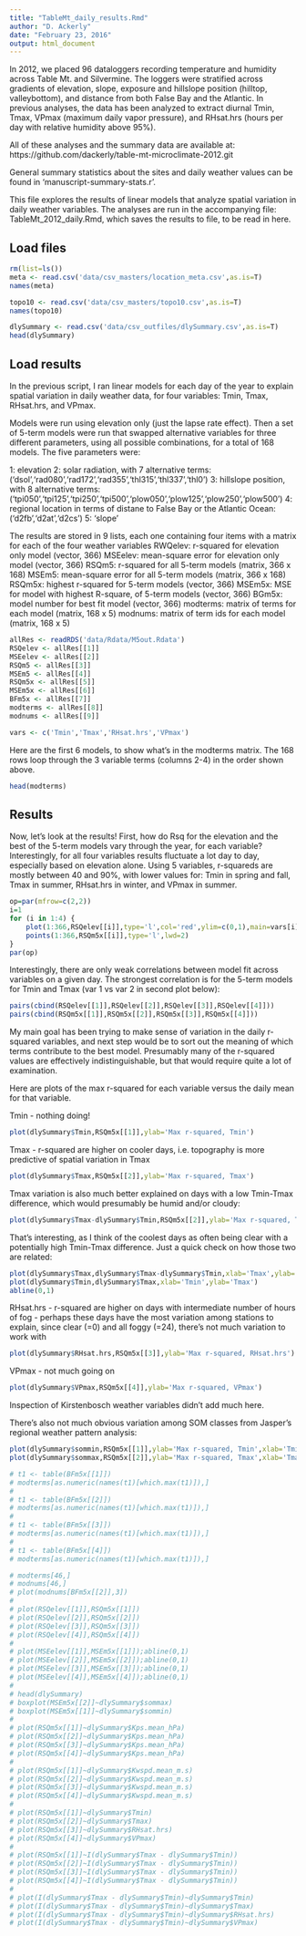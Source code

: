 ```yaml
---
title: "TableMt_daily_results.Rmd"
author: "D. Ackerly"
date: "February 23, 2016"
output: html_document
---
```

In 2012, we placed 96 dataloggers recording temperature and humidity across Table Mt. and Silvermine. The loggers were stratified across gradients of elevation, slope, exposure and hillslope position (hilltop, valleybottom), and distance from both False Bay and the Atlantic. In previous analyses, the data has been analyzed to extract diurnal Tmin, Tmax, VPmax (maximum daily vapor pressure), and RHsat.hrs (hours per day with relative humidity above 95%).

All of these analyses and the summary data are available at: 
https://github.com/dackerly/table-mt-microclimate-2012.git

General summary statistics about the sites and daily weather values can be found in 'manuscript-summary-stats.r'. 

This file explores the results of linear models that analyze spatial variation in daily weather variables. The analyses are run in the accompanying file: TableMt_2012_daily.Rmd, which saves the results to file, to be read in here.

## Load files
```r
rm(list=ls())
meta <- read.csv('data/csv_masters/location_meta.csv',as.is=T)
names(meta)

topo10 <- read.csv('data/csv_masters/topo10.csv',as.is=T)
names(topo10)

dlySummary <- read.csv('data/csv_outfiles/dlySummary.csv',as.is=T)
head(dlySummary)
```

## Load results
In the previous script, I ran linear models for each day of the year to explain spatial variation in daily weather data, for four variables: 
Tmin, Tmax, RHsat.hrs, and VPmax. 

Models were run using elevation only (just the lapse rate effect). Then a set of 5-term models were run that swapped alternative variables for three different parameters, using all possible combinations, for a total of 168 models. The five parameters were:

1: elevation
2: solar radiation, with 7 alternative terms: ('dsol','rad080','rad172','rad355','thl315','thl337','thl0')
3: hillslope position, with 8 alternative terms: ('tpi050','tpi125','tpi250','tpi500','plow050','plow125','plow250','plow500')
4: regional location in terms of distane to False Bay or the Atlantic Ocean: ('d2fb','d2at','d2cs')
5: 'slope'

The results are stored in 9 lists, each one containing four items with a matrix for each of the four weather variables
RWQelev: r-squared for elevation only model (vector, 366)
MSEelev: mean-square error for elevation only model (vector, 366)
RSQm5: r-squared for all 5-term models (matrix, 366 x 168)
MSEm5: mean-square error for all 5-term models (matrix, 366 x 168)
RSQm5x: highest r-squared for 5-term models (vector, 366)
MSEm5x: MSE for model with highest R-square, of 5-term models (vector, 366)
BGm5x: model number for best fit model (vector, 366)
modterms: matrix of terms for each model (matrix, 168 x 5)
modnums: matrix of term ids for each model (matrix, 168 x 5)
```r
allRes <- readRDS('data/Rdata/M5out.Rdata')
RSQelev <- allRes[[1]]
MSEelev <- allRes[[2]]
RSQm5 <- allRes[[3]]
MSEm5 <- allRes[[4]]
RSQm5x <- allRes[[5]]
MSEm5x <- allRes[[6]]
BFm5x <- allRes[[7]]
modterms <- allRes[[8]]
modnums <- allRes[[9]]

vars <- c('Tmin','Tmax','RHsat.hrs','VPmax')

```

Here are the first 6 models, to show what's in the modterms matrix. The 168 rows loop through the 3 variable terms (columns 2-4) in the order shown above.
```r
head(modterms)
```

## Results
Now, let's look at the results! First, how do Rsq for the elevation and the best of the 5-term models vary through the year, for each variable? Interestingly, for all four variables results fluctuate a lot day to day, especially based on elevation alone. Using 5 variables, r-squareds are mostly between 40 and 90%, with lower values for: Tmin in spring and fall, Tmax in summer, RHsat.hrs in winter, and VPmax in summer. 
```r
op=par(mfrow=c(2,2))
i=1
for (i in 1:4) {
    plot(1:366,RSQelev[[i]],type='l',col='red',ylim=c(0,1),main=vars[i],xlab='DOY',ylab='r-squared')
    points(1:366,RSQm5x[[i]],type='l',lwd=2)
}
par(op)
```

Interestingly, there are only weak correlations between model fit across variables on a given day. The strongest correlation is for the 5-term models for Tmin and Tmax (var 1 vs var 2 in second plot below):
```r
pairs(cbind(RSQelev[[1]],RSQelev[[2]],RSQelev[[3]],RSQelev[[4]]))
pairs(cbind(RSQm5x[[1]],RSQm5x[[2]],RSQm5x[[3]],RSQm5x[[4]]))
```

My main goal has been trying to make sense of variation in the daily r-squared variables, and next step would be to sort out the meaning of which terms contribute to the best model. Presumably many of the r-squared values are effectively indistinguishable, but that would require quite a lot of examination.

Here are plots of the max r-squared for each variable versus the daily mean for that variable.

Tmin - nothing doing!
```r
plot(dlySummary$Tmin,RSQm5x[[1]],ylab='Max r-squared, Tmin')
```

Tmax - r-squared are higher on cooler days, i.e. topography is more predictive of spatial variation in Tmax
```r
plot(dlySummary$Tmax,RSQm5x[[2]],ylab='Max r-squared, Tmax')
```

Tmax variation is also much better explained on days with a low Tmin-Tmax difference, which would presumably be humid and/or cloudy:
```r
plot(dlySummary$Tmax-dlySummary$Tmin,RSQm5x[[2]],ylab='Max r-squared, Tmax',xlab='Tmax-Tmin')
```

That's interesting, as I think of the coolest days as often being clear with a potentially high Tmin-Tmax difference. Just a quick check on how those two are related:
```r
plot(dlySummary$Tmax,dlySummary$Tmax-dlySummary$Tmin,xlab='Tmax',ylab='Tmax-Tmin')
plot(dlySummary$Tmin,dlySummary$Tmax,xlab='Tmin',ylab='Tmax')
abline(0,1)
```

RHsat.hrs - r-squared are higher on days with intermediate number of hours of fog - perhaps these days have the most variation among stations to explain, since clear (=0) and all foggy (=24), there's not much variation to work with
```r
plot(dlySummary$RHsat.hrs,RSQm5x[[3]],ylab='Max r-squared, RHsat.hrs')
```

VPmax - not much going on
```r
plot(dlySummary$VPmax,RSQm5x[[4]],ylab='Max r-squared, VPmax')
```

Inspection of Kirstenbosch weather variables didn't add much here. 

There's also not much obvious variation among SOM classes from Jasper's regional weather pattern analysis:
```r
plot(dlySummary$sommin,RSQm5x[[1]],ylab='Max r-squared, Tmin',xlab='Tmin regional SOM')
plot(dlySummary$sommax,RSQm5x[[2]],ylab='Max r-squared, Tmax',xlab='Tmax regional SOM')
```




```r
# t1 <- table(BFm5x[[1]])
# modterms[as.numeric(names(t1)[which.max(t1)]),]
# 
# t1 <- table(BFm5x[[2]])
# modterms[as.numeric(names(t1)[which.max(t1)]),]
# 
# t1 <- table(BFm5x[[3]])
# modterms[as.numeric(names(t1)[which.max(t1)]),]
# 
# t1 <- table(BFm5x[[4]])
# modterms[as.numeric(names(t1)[which.max(t1)]),]

# modterms[46,]
# modnums[46,]
# plot(modnums[BFm5x[[2]],3])
# 
# plot(RSQelev[[1]],RSQm5x[[1]])
# plot(RSQelev[[2]],RSQm5x[[2]])
# plot(RSQelev[[3]],RSQm5x[[3]])
# plot(RSQelev[[4]],RSQm5x[[4]])
# 
# plot(MSEelev[[1]],MSEm5x[[1]]);abline(0,1)
# plot(MSEelev[[2]],MSEm5x[[2]]);abline(0,1)
# plot(MSEelev[[3]],MSEm5x[[3]]);abline(0,1)
# plot(MSEelev[[4]],MSEm5x[[4]]);abline(0,1)
# 
# head(dlySummary)
# boxplot(MSEm5x[[2]]~dlySummary$sommax)
# boxplot(MSEm5x[[1]]~dlySummary$sommin)
# 
# plot(RSQm5x[[1]]~dlySummary$Kps.mean_hPa)
# plot(RSQm5x[[2]]~dlySummary$Kps.mean_hPa)
# plot(RSQm5x[[3]]~dlySummary$Kps.mean_hPa)
# plot(RSQm5x[[4]]~dlySummary$Kps.mean_hPa)
# 
# plot(RSQm5x[[1]]~dlySummary$Kwspd.mean_m.s)
# plot(RSQm5x[[2]]~dlySummary$Kwspd.mean_m.s)
# plot(RSQm5x[[3]]~dlySummary$Kwspd.mean_m.s)
# plot(RSQm5x[[4]]~dlySummary$Kwspd.mean_m.s)
# 
# plot(RSQm5x[[1]]~dlySummary$Tmin)
# plot(RSQm5x[[2]]~dlySummary$Tmax)
# plot(RSQm5x[[3]]~dlySummary$RHsat.hrs)
# plot(RSQm5x[[4]]~dlySummary$VPmax)
# 
# plot(RSQm5x[[1]]~I(dlySummary$Tmax - dlySummary$Tmin))
# plot(RSQm5x[[2]]~I(dlySummary$Tmax - dlySummary$Tmin))
# plot(RSQm5x[[3]]~I(dlySummary$Tmax - dlySummary$Tmin))
# plot(RSQm5x[[4]]~I(dlySummary$Tmax - dlySummary$Tmin))
# 
# plot(I(dlySummary$Tmax - dlySummary$Tmin)~dlySummary$Tmin)
# plot(I(dlySummary$Tmax - dlySummary$Tmin)~dlySummary$Tmax)
# plot(I(dlySummary$Tmax - dlySummary$Tmin)~dlySummary$RHsat.hrs)
# plot(I(dlySummary$Tmax - dlySummary$Tmin)~dlySummary$VPmax)

```


